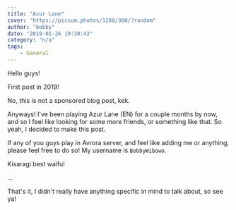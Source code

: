 ```yaml
---
title: "Azur Lane"
cover: "https://picsum.photos/1280/300/?random"
author: "bobby"
date: "2019-01-26 19:30:43"
category: "n/a"
tags:
    - General
---
```

Hello guys!

First post in 2019!

No, this is not a sponsored blog post, kek.

Anyways! I've been playing Azur Lane (EN) for a couple months by now, and so I feel like looking for some more friends, or something like that. So yeah, I decided to make this post.

If any of you guys play in Avrora server, and feel like adding me or anything, please feel free to do so! My username is `BobbyWibowo`.

Kisaragi best waifu!

...

That's it, I didn't really have anything specific in mind to talk about, so see ya!

